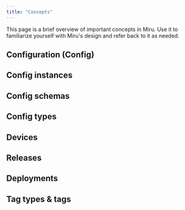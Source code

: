 ```yaml
---
title: "Concepts"
---
```



This page is a brief overview of important concepts in Miru. Use it to familiarize yourself with Miru's design and refer back to it as needed.

## Configuration (Config)

<ConfigDefinition />

## Config instances

<ConfigInstanceDefinition />

## Config schemas

<ConfigSchemaDefinition />

## Config types

<ConfigTypeDefinition />

## Devices

<DeviceDefinition />

## Releases

<ReleaseDefinition />

## Deployments

<DeploymentDefinition />

## Tag types & tags

<TagAndTagTypeDefinition />